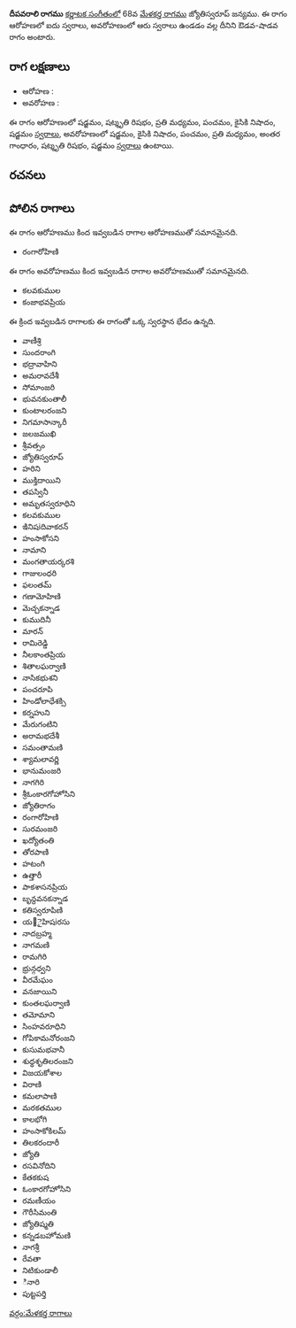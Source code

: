 {{Infobox ragam
	| name          	= దీపవరాలి
	| synonym	    	= 
	| mela          	= 
	| chakra        	= 
	| janaka        	= 
	| type          	= ఔడవ-శాడవ
	| arohanam      	= {{svaraC|S|R3|M2|P|N2|S'}} 
	| avarohanam    	= {{svaraC|S'|N2|P|M2|G3|R3|S}}
	| jeeva         	=
	| chhaya        	=
	| nyasa         	=
	| vishesha      	= 
	| equivalent  		= 
}}
{{కర్ణాటక సంగీత రాగాలు}}
'''దీపవరాలి రాగము''' [[కర్ణాటక సంగీతం]]లో 68వ [[మేళకర్త రాగము]] జ్యోతిస్వరూప్ జన్యము.  ఈ రాగం ఆరోహణలో ఐదు స్వరాలు, అవరోహణంలో ఆరు స్వరాలు ఉండడం వల్ల దీనిని ఔడవ-షాడవ రాగం అంటారు.


==రాగ లక్షణాలు==


* ఆరోహణ : {{svaraC|S|R3|M2|P|N2|S'}} 
* అవరోహణ : {{svaraC|S'|N2|P|M2|G3|R3|S}}

ఈ రాగం ఆరోహణంలో షడ్జమం, షట్శృతి రిషభం, ప్రతి మధ్యమం, పంచమం, కైసికి నిషాదం, షడ్జమం [[స్వరాలు]], అవరోహణంలో షడ్జమం, కైసికి నిషాదం, పంచమం, ప్రతి మధ్యమం, అంతర గాంధారం, షట్శృతి రిషభం, షడ్జమం [[స్వరాలు]] ఉంటాయి.

==రచనలు==



==పోలిన రాగాలు==
ఈ రాగం ఆరోహణము కింద ఇవ్వబడిన రాగాల ఆరోహణముతో సమానమైనది.
* రంగారోహిణి

ఈ రాగం అవరోహణము కింద ఇవ్వబడిన రాగాల అవరోహణముతో సమానమైనది.
* కలవకుముల
* కంజాభవప్రియ

ఈ క్రింద ఇవ్వబడిన రాగాలకు ఈ రాగంతో ఒక్క స్వరస్థాన భేదం ఉన్నది.
* వాణీశ్రి
* సుందరాంగి
* భద్రావాహిని
* అమరావదేశీ
* సోమాంజరి
* భువనకుంతాలీ
* కుంటాలరంజని
* నిగమాసాన్కారీ
* జలజముఖి
* శ్రీవత్సం
* జ్యోతిస్వరూప్
* హరిని
* ముక్తిదాయిని
* తపస్వినీ
* అమృతస్వరూధిని
* కలవకుముల
* ఇినిషiదివాకరన్
* హంసాకోసని
* నామాని
* మంగతాయర్కరశి
* గాజులంధరి
* ఫలంతమ్
* గణామోహిణి
* మెచ్చకన్నాడ
* కుముదినీ
* మారన్
* రామిరెడ్డి
* నీలకాంతప్రియ
* శితాలఘర్వాణి
* నాసికభుశని
* పంచరూపి
* హిండోలాధేశక్సి
* కర్నహుని
* మేరుగంటిని
* అరామభదేశీ
* సమంతామణి
* శ్యామలావర్ణి
* భానుమంజరి
* నాగగిరి
* శ్రీఓంకారగోహోసిని
* జ్యోతిరాగం
* రంగారోహిణి
* సురమంజరి
* ఖద్యోతంతి
* తోరపాణి
* హటంగి
* ఉత్తారీ
* పాకశాసనప్రియ
* బృన్దవనకన్నాడ
* కతిస్వరూపిణి
* య౅ైహిషiరసు
* నాదబ్రహ్మ
* నాగమణి
* రామగిరి
* భ్రున్గధ్వని
* వీరమేఘం
* వనజాయిని
* కుంతలఘర్వాణి
* తమోమాని
* సింహవరూధిని
* గోపికామనోరంజని
* కుసుమభవానీ
* శుధ్ధశృతిలరంజని
* విజయకోశాల
* విరాణి
* కమలాపాణి
* మరకతముల
* కాలభోగి
* హంసాకోకిలమ్
* తిలకరందారీ
* జ్యోతి
* రసవినోదిని
* కేతకకుష
* ఓంకారగోహోసిని
* రమణీయం
* గౌరీసిమంతి
* జ్యోతిష్మతి
* కన్నడబహోమణి
* నాగశ్రీ
* రేవతా
* నిటికుండాలీ
* ినారి
* పుట్టపర్తి



[[వర్గం:మేళకర్త రాగాలు]]